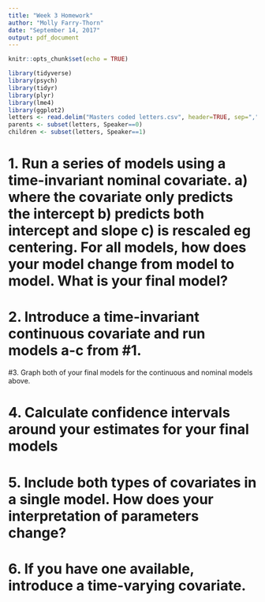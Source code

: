 ```yaml
---
title: "Week 3 Homework"
author: "Molly Farry-Thorn"
date: "September 14, 2017"
output: pdf_document
---
```


```r
knitr::opts_chunk$set(echo = TRUE)
```

```r
library(tidyverse)
library(psych)
library(tidyr)
library(plyr)
library(lme4)
library(ggplot2)
letters <- read.delim("Masters coded letters.csv", header=TRUE, sep=",")
parents <- subset(letters, Speaker==0)
children <- subset(letters, Speaker==1)
```
# 1. Run a series of models using a time-invariant nominal covariate. a) where the covariate only predicts the intercept b) predicts both intercept and slope c) is rescaled eg centering. For all models, how does your model change from model to model. What is your final model?

# 2. Introduce a time-invariant continuous covariate and run models a-c from #1.

#3. Graph both of your final models for the continuous and nominal models above. 

# 4. Calculate confidence intervals around your estimates for your final models

# 5. Include both types of covariates in a single model. How does your interpretation of parameters change?

# 6. If you have one available, introduce a time-varying covariate.